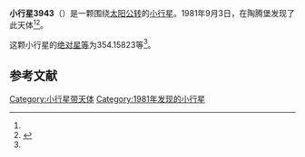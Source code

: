 {{Infobox planet
| bgcolour = #FFFFC0
| name = 3943 Silbermann
| symbol = 
| image = 
| caption = 
| discovery = yes
| discovery_ref = 
| discoverer = {{link-en|佛蒙特·伯根|Freimut Börngen}}
| discovery_site = [[陶腾堡|陶腾堡]] 
| discovered = 1981年9月3日
| designations = yes
| mp_name = 
| named_after = 
| alt_names = 1981 RG1/ 1974 RQ1
| mp_category = [[主带小行星|主带小行星]]
| orbit_ref = <ref name="a">[http://ssd.jpl.nasa.gov/sbdb.cgi?sstr=3943 3943 Silbermann] {{Wayback|url=http://ssd.jpl.nasa.gov/sbdb.cgi?sstr=3943 |date=20200917195759 }}，小行星數據庫瀏覽器（JPL Small-Body Database Browser）－[[美国国家航空航天局|美国国家航空航天局]]喷气推进实验室</ref>
| epoch = 2456400.5 (2013年4月18日更新)
| aphelion = {{convert|2.7056921|AU|km|3|abbr=on|lk=out}}
| perihelion = {{convert|1.8417947|AU|km|3|abbr=on}}
| semimajor = {{convert|2.2737434|AU|km|3|abbr=on}}
| eccentricity = 0.1899725
| period = 1252.306374 [[日|日]]<br />3.43[[儒略年|儒略年]]
| avg_speed = 
| inclination = 6.47205
| asc_node = 7.02959
| mean_anomaly = 
| arg_peri = 354.15823
| satellites = 
| physical_characteristics = yes
| dimensions = 
| mass = 
| density = 
| surface_grav = 
| escape_velocity = 
| sidereal_day = 
| axial_tilt = 
| pole_ecliptic_lat = 
| pole_ecliptic_lon = 
| albedo = 
| temperatures= 
| temp_name1 = 
| mean_temp_1 = 
| max_temp_1 = 
| temp_name2 = 
| max_temp_2 = 
| spectral_type = 
| abs_magnitude = 354.15823
}}

'''小行星3943'''（{{lang-en|3943 Silbermann}}）是一颗围绕[[太阳|太阳]][[公转|公转]]的[[小行星|小行星]]。1981年9月3日，{{link-en|佛蒙特·伯根|Freimut Börngen}}在陶腾堡发现了此天体<ref name="a" /><ref>{{cite news|title=小行星列表|url=http://cfa-www.harvard.edu/iau/lists/NumberedMPs.txt|accessdate=2013-07-08|newspaper=哈佛大学|archive-date=2008-05-17|archive-url=https://web.archive.org/web/20080517010638/http://cfa-www.harvard.edu/iau/lists/NumberedMPs.txt|dead-url=no}}</ref>。

这颗小行星的[[绝对星等|绝对星等]]为354.15823等<ref name="a" />。

==参考文献==
{{reflist}}
{{Minor Planet Number|[[小行星3942|小行星3942]]|[[小行星3944|小行星3944]]}}

{{小天体}}

[[Category:小行星带天体|Category:小行星带天体]]
[[Category:1981年发现的小行星|Category:1981年发现的小行星]]

{{asteroid-stub}}